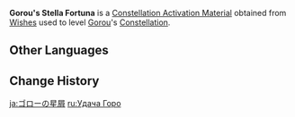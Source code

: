 {{Item Infobox
|id           = 001155
|image        = Item Stella Fortuna (4 Star).png
|type         = Constellation Activation Materials
|group        = Stella Fortuna
|quality      = 4
|description  = [[Gorou]]'s Constellation Activation Material
|source1      = [[Wishes]]
}}
'''Gorou's Stella Fortuna''' is a [[Constellation Activation Material]] obtained from [[Wishes]] used to level [[Gorou]]'s [[Constellation]].

==Other Languages==
{{Other Languages
|en      = Gorou's Stella Fortuna
|zhs     = 五郎的命星
|zhs_rm  = Wǔláng de Mìngxīng
|zht     = 五郎的命星
|zht_rm  = Wǔláng de Mìngxīng
|zh_tl   = Gorou's {{Lex|Stella Fortuna|zh}}
|ja      = ゴローの星屑
|ja_rm   = Goroo no Hoshikuzu
|ja_tl   = Gorou's {{Lex|Stella Fortuna|ja}}
|ko      = 고로의 운명의 별
|ko_rm   = Goro-ui Unmyeong-ui Byeol
|ko_tl   = Gorou's {{Lex|Stella Fortuna|ko}}
|es      = Stella Fortuna de Gorou
|es_tl   = Gorou's Stella Fortuna
|fr      = Stella Fortuna de Gorou
|fr_tl   = Gorou's Stella Fortuna
|ru      = <!--Удача Горо-->
|ru_tl   = <!--Gorou's {{Lex|Stella Fortuna|ru}}-->
|th      = ดวงดาวแห่งชีวิตของ Gorou
|th_rm   = Duangdao haeng Chiwit khong Gorou
|th_tl   = Gorou's {{Lex|Stella Fortuna|th}}
|vi      = Chòm Sao Của Gorou
|vi_tl   = Gorou's {{Lex|Stella Fortuna|vi}}
|de      = Stella Fortuna von Gorou
|de_tl   = Gorou's Stella Fortuna
|id      = Gorou's Stella Fortuna
|pt      = <!--Constelação de Gorou/Stella Fortuna de Gorou-->
|pt_tl   = <!--Gorou's Stella Fortuna-->
|tr      = <!--Gorou' Yaşam Yıldızı-->
|tr_tl   = <!--Gorou's Stella Fortuna-->
|it      = Stella Fortuna di Gorou
|it_tl   = Gorou's Stella Fortuna
}}

==Change History==
{{Change History|2.3}}

[[ja:ゴローの星屑]]
[[ru:Удача Горо]]